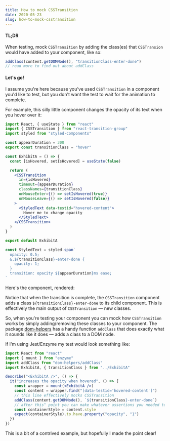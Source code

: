 ```yaml
---
title: How to mock CSSTransition
date: 2020-05-23
slug: how-to-mock-csstransition
---
```


#### TL;DR

When testing, mock `CSSTransition` by adding the class(es) that `CSSTransion` would have added to your component, like so:

```jsx
addClass(content.getDOMNode(), "transitionClass-enter-done")
// read more to find out about addClass
```

#### Let's go!


I assume you're here because you've used `CSSTransition` in a component you'd like to test, but you don't want the test to wait for the animation to complete.

For example, this silly little component changes the opacity of its text when you hover over it:

```jsx
import React, { useState } from "react"
import { CSSTransition } from "react-transition-group"
import styled from "styled-components"

const appearDuration = 300
export const transitionClass = "hover"

const ExhibitA = () => {
  const [isHovered, setIsHovered] = useState(false)

  return (
    <CSSTransition
      in={isHovered}
      timeout={appearDuration}
      classNames={transitionClass}
      onMouseEnter={() => setIsHovered(true)}
      onMouseLeave={() => setIsHovered(false)}
    >
      <StyledText data-testid="hovered-content">
        Hover me to change opacity
      </StyledText>
    </CSSTransition>
  )
}

export default ExhibitA

const StyledText = styled.span`
  opacity: 0.5;
  &.${transitionClass}-enter-done {
    opacity: 1;
  }
  transition: opacity ${appearDuration}ms ease;
`
```

Here's the component, rendered:

<ExhibitA />

Notice that when the transition is complete, the `CSSTransition` component adds a class `${transitionClass}-enter-done` to its child component. This is effectively the main output of `CSSTransition` &mdash; new classes.

So, when you're testing your component you can mock how `CSSTransition` works by simply adding/removing these classes to your component. The package [dom-helpers](https://www.npmjs.com/package/dom-helpers) has a handy function `addClass` that does exactly what it sounds like it does &mdash; adds a class to a DOM node.

If I'm using Jest/Enzyme my test would look something like:

```jsx
import React from "react"
import { mount } from "enzyme"
import addClass from "dom-helpers/addClass"
import ExhibitA, { transitionClass } from "../ExhibitA"

describe("<ExhibitA />", () => {
  it("increases the opacity when hovered", () => {
    const wrapper = mount(<ExhibitA />)
    const content = wrapper.find("[data-testid='hovered-content']")
    // this line effectively mocks CSSTransition
    addClass(content.getDOMNode(), `${transitionClass}-enter-done`)
    // after this^ point you can make whatever assertions you needed to make
    const containerStyle = content.style
    expect(containerStyle).to.have.property("opacity", "1")
  })
})
```

This is a bit of a contrived example, but hopefully I made the point clear!
